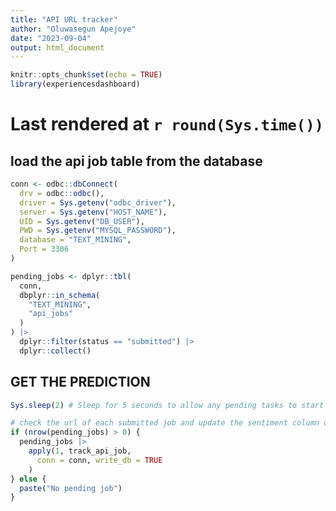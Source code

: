 ```yaml
---
title: "API URL tracker"
author: "Oluwasegun Apejoye"
date: "2023-09-04"
output: html_document
---
```


```r
knitr::opts_chunk$set(echo = TRUE)
library(experiencesdashboard)
```

# Last rendered at `r round(Sys.time())`

## load the api job table from the database

```r
conn <- odbc::dbConnect(
  drv = odbc::odbc(),
  driver = Sys.getenv("odbc_driver"),
  server = Sys.getenv("HOST_NAME"),
  UID = Sys.getenv("DB_USER"),
  PWD = Sys.getenv("MYSQL_PASSWORD"),
  database = "TEXT_MINING",
  Port = 3306
)

pending_jobs <- dplyr::tbl(
  conn,
  dbplyr::in_schema(
    "TEXT_MINING",
    "api_jobs"
  )
) |>
  dplyr::filter(status == "submitted") |>
  dplyr::collect()
```

## GET THE PREDICTION
```r
Sys.sleep(2) # Sleep for 5 seconds to allow any pending tasks to start in the API.

# check the url of each submitted job and update the sentiment column of the main database table if the prediction is ready
if (nrow(pending_jobs) > 0) {
  pending_jobs |>
    apply(1, track_api_job,
      conn = conn, write_db = TRUE
    )
} else {
  paste("No pending job")
}
```
